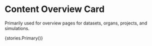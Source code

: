 

<Meta title="Components/Content Overview Card" component={ContentOverviewCard} />

# Content Overview Card

Primarily used for overview pages for datasets, organs, projects, and simulations.

<Story name='Primary' height='60px'>{stories.Primary()}</Story>
